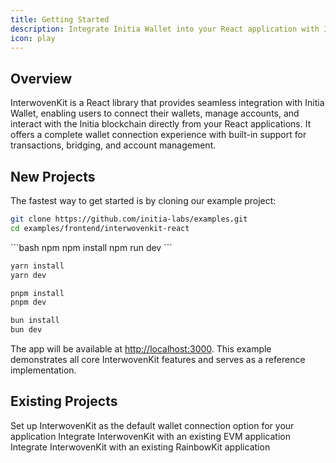 ```yaml
---
title: Getting Started
description: Integrate Initia Wallet into your React application with InterwovenKit
icon: play
---
```


## Overview

InterwovenKit is a React library that provides seamless integration with Initia Wallet, enabling users to connect their wallets, manage accounts, and interact with the Initia blockchain directly from your React applications. It offers a complete wallet connection experience with built-in support for transactions, bridging, and account management.

## New Projects

The fastest way to get started is by cloning our example project:

```bash
git clone https://github.com/initia-labs/examples.git
cd examples/frontend/interwovenkit-react
```

<CodeGroup>
  ```bash npm
  npm install
  npm run dev
  ```

  ```bash yarn
  yarn install
  yarn dev
  ```

  ```bash pnpm
  pnpm install
  pnpm dev
  ```

  ```bash bun
  bun install
  bun dev
  ```
</CodeGroup>

The app will be available at [http://localhost:3000](http://localhost:3000/). This example demonstrates all core InterwovenKit features and serves as a reference implementation.

## Existing Projects

<CardGroup>
  <Card
    title="Native Integration"
    icon="wallet"
    href="/interwovenkit/integrations/native">
    Set up InterwovenKit as the default wallet connection option for your application
  </Card>
  <Card 
    title="EVM Integration" 
    icon="ethereum"
    href="/interwovenkit/integrations/evm">
    Integrate InterwovenKit with an existing EVM application
  </Card>
  <Card
    title="RainbowKit Integration"
    icon="rainbow"
    href="/interwovenkit/integrations/rainbowkit">
    Integrate InterwovenKit with an existing RainbowKit application
  </Card>
</CardGroup>